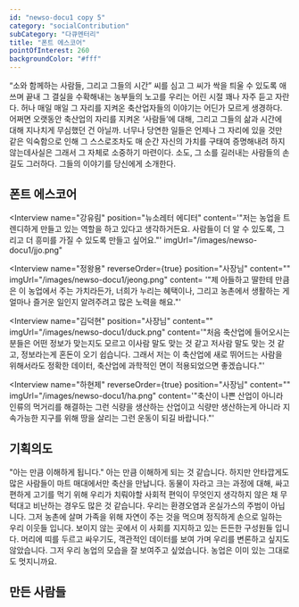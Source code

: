 ```yaml
---
id: "newso-docu1 copy 5"
category: "socialContribution"
subCategory: "다큐멘터리"
title: "폰트 에스코어"
pointOfInterest: 260
backgroundColor: "#fff"
---
```


<div className={"font-score"}>
“소와 함께하는 사람들, 그리고 그들의 시간” 씨를 심고 그 씨가 싹을 틔울 수 있도록
애쓰며 끝내 그 결실을 수확해내는 농부들의 노고를 우리는 어린 시절 꽤나 자주 듣고
자란다. 허나 매일 매일 그 자리를 지켜온 축산업자들의 이야기는 어딘가 모르게
생경하다. 어쩌면 오랫동안 축산업의 자리를 지켜온 ‘사람들’에 대해, 그리고 그들의
삶과 시간에 대해 지나치게 무심했던 건 아닐까. 너무나 당연한 일들은 언제나 그
자리에 있을 것만 같은 익숙함으로 인해 그 스스로조차도 매 순간 자신의 가치를
구태여 증명해내려 하지 않는데사실은 그래서 그 자체로 소중하기 마련이다. 소도, 그
소를 길러내는 사람들의 손길도 그러하다. 그들의 이야기를 당신에게 소개한다.

## 폰트 에스코어

<Interview
  name="강유림"
  position="뉴소레터 에디터"
  content='"저는 농업을 트렌디하게 만들고 있는 역할을 하고 있다고 생각하거든요. 사람들이
  더 알 수 있도록, 그리고 더 흥미를 가질 수 있도록 만들고 싶어요."'
  imgUrl="/images/newso-docu1/jjo.png"
>

</Interview>

<Interview
  name="정왕용"
  reverseOrder={true}
  position="사장님"
  content=""
  imgUrl="/images/newso-docu1/jeong.png"
  content= '"제 아들하고 딸한테 만큼은 이 농업에서 주는 가치라든가, 너희가 누리는 혜택이나,
  그리고 농촌에서 생활하는 게 얼마나 즐거운 일인지 알려주려고 많은 노력을 해요."'
>

</Interview>

<Interview
  name="김덕현"
  position="사장님"
  content=""
  imgUrl="/images/newso-docu1/duck.png"
  content='"처음 축산업에 들어오시는 분들은 어떤 정보가 맞는지도 모르고 이사람 말도 맞는
  것 같고 저사람 말도 맞는 것 같고, 정보라는게 혼돈이 오기 쉽습니다. 그래서 저는
  이 축산업에 새로 뛰어드는 사람을 위해서라도 정확한 데이터, 축산업에 과학적인
  면이 적용되었으면 좋겠습니다."'
></Interview>
<Interview
  name="하현제"
  reverseOrder={true}
  position="사장님"
  content=""
  imgUrl="/images/newso-docu1/ha.png"
  content='"축산이 나쁜 산업이 아니라 인류의 먹거리를 해결하는 그런 식량을 생산하는
  산업이고 식량만 생산하는게 아니라 지속가능한 지구를 위해 땅을 살리는 그런
  운동이 되길 바랍니다."'
></Interview>

## 기획의도

"아는 만큼 이해하게 됩니다."
아는 만큼 이해하게 되는 것 같습니다. 하지만 안타깝게도 많은 사람들이 마트
매대에서만 축산을 만납니다. 동물이 자라고 크는 과정에 대해, 싸고 편하게 고기를
먹기 위해 우리가 치뤄야할 사회적 편익이 무엇인지 생각하지 않은 채 무턱대고
비난하는 경우도 많은 것 같습니다. 우리는 환경오염과 온실가스의 주범이
아닙니다. 그저 농촌에 살며 가족을 위해 자연이 주는 것을 먹으며 정직하게 손으로
일하는 우리 이웃들 입니다. 보이지 않는 곳에서 이 사회를 지지하고 있는 든든한
구성원들 입니다. 머리에 띠를 두르고 싸우기도, 객관적인 데이터를 보여 가며
우리를 변론하고 싶지도 않았습니다. 그저 우리 농업의 모습을 잘 보여주고
싶었습니다. 농업은 이미 있는 그대로도 멋지니까요.

## 만든 사람들

<MadeBy />

</div>
